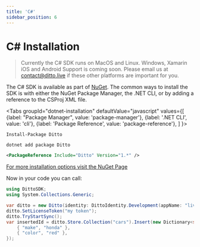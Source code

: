 ```yaml
---
title: 'C#'
sidebar_position: 6
---
```



# C# Installation

> Currently the C# SDK runs on MacOS and Linux. Windows, Xamarin iOS and Android Support is coming soon. Please email us at [contact@ditto.live](mailto:contact@ditto.live) if these other platforms are important for you.

The C# SDK is available as part of [NuGet](https://nuget.org). The common ways to install the SDK is with either the NuGet Package Manager, the .NET CLI, or by adding a reference to the CSProj XML file.

<Tabs
  groupId="dotnet-installation"
  defaultValue="javascript"
  values={[
    {label: "Package Manager", value: 'package-manager'},
    {label: '.NET CLI', value: 'cli'},
    {label: 'Package Reference', value: 'package-reference'},
  ]
}>
<TabItem value="package-manager">

```
Install-Package Ditto
```

</TabItem>
<TabItem value="cli">

```
dotnet add package Ditto
```

</TabItem>
<TabItem value="package-reference">

```xml
<PackageReference Include="Ditto" Version="1.*" />
```

</TabItem>
</Tabs>

[For more installation options visit the NuGet Page](https://www.nuget.org/packages/Ditto/)

Now in your code you can call:

```csharp
using DittoSDK;
using System.Collections.Generic;

var ditto = new Ditto(identity: DittoIdentity.Development(appName: "live.ditto.tasks"));
ditto.SetLicenseToken("my token");
ditto.TryStartSync();
var insertedId = ditto.Store.Collection("cars").Insert(new Dictionary<string, object> {
    { "make", "honda" },
    { "color", "red" },
});
```